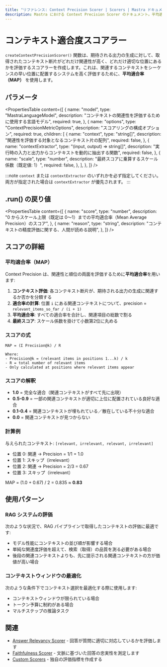 ```yaml
---
title: "リファレンス: Context Precision Scorer | Scorers | Mastra ドキュメント"
description: Mastra における Context Precision Scorer のドキュメント。平均適合率（Mean Average Precision）を用いて、期待される出力の生成に向けて取得されたコンテキストの関連性と精度を評価します。
---
```





# コンテキスト適合度スコアラー

`createContextPrecisionScorer()` 関数は、期待される出力の生成に対して、取得されたコンテキスト断片がどれだけ関連性が高く、どれだけ適切な位置にあるかを評価するスコアラーを作成します。これは、関連するコンテキストをシーケンスの早い位置に配置するシステムを高く評価するために、**平均適合率（MAP）** を使用します。



## パラメータ

<PropertiesTable
  content={[
    {
      name: "model",
      type: "MastraLanguageModel",
      description: "コンテキストの関連性を評価するために使用する言語モデル",
      required: true,
    },
    {
      name: "options",
      type: "ContextPrecisionMetricOptions",
      description: "スコアリングの構成オプション",
      required: true,
      children: [
        {
          name: "context",
          type: "string[]",
          description: "関連性を評価する対象となるコンテキスト片の配列",
          required: false,
        },
        {
          name: "contextExtractor",
          type: "(input, output) => string[]",
          description: "実行時の入力と出力からコンテキストを動的に抽出する関数",
          required: false,
        },
        {
          name: "scale",
          type: "number",
          description: "最終スコアに乗算するスケール係数（既定値: 1）",
          required: false,
        },
      ],
    },
  ]}
/>

:::note
`context` または `contextExtractor` のいずれかを必ず指定してください。両方が指定された場合は `contextExtractor` が優先されます。
:::



## .run() の戻り値

<PropertiesTable
  content={[
    {
      name: "score",
      type: "number",
      description: "0 からスケール上限（既定は 0〜1）までの平均適合率（Mean Average Precision）のスコア",
    },
    {
      name: "reason",
      type: "string",
      description: "コンテキストの精度評価に関する、人間が読める説明",
    },
  ]}
/>



## スコアの詳細

### 平均適合率（MAP）

Context Precision は、関連性と順位の両面を評価するために**平均適合率**を用います:

1. **コンテキスト評価**: 各コンテキスト断片が、期待される出力の生成に関連するか否かを分類する
2. **適合率の計算**: 位置 `i` にある関連コンテキストについて、precision = `relevant_items_so_far / (i + 1)`
3. **平均適合率**: すべての適合率を合計し、関連項目の総数で割る
4. **最終スコア**: スケール係数を掛けて小数第2位に丸める

### スコアの式

```
MAP = (Σ Precision@k) / R

Where:
- Precision@k = (relevant items in positions 1...k) / k
- R = total number of relevant items
- Only calculated at positions where relevant items appear
```

### スコアの解釈

- **1.0** = 完全な適合（関連コンテキストがすべて先に出現）
- **0.5-0.9** = 一部の関連コンテキストが適切に上位に配置されている良好な適合
- **0.1-0.4** = 関連コンテキストが埋もれている／散在している不十分な適合
- **0.0** = 関連コンテキストが見つからない

### 計算例

与えられたコンテキスト: `[relevant, irrelevant, relevant, irrelevant]`

- 位置 0: 関連 → Precision = 1/1 = 1.0
- 位置 1: スキップ（irrelevant）
- 位置 2: 関連 → Precision = 2/3 = 0.67
- 位置 3: スキップ（irrelevant）

MAP = (1.0 + 0.67) / 2 = 0.835 ≈ **0.83**



## 使用パターン

### RAG システムの評価
次のような状況で、RAG パイプラインで取得したコンテキストの評価に最適です:
- モデル性能にコンテキストの並び順が影響する場合
- 単純な関連度評価を超えて、検索（取得）の品質を測る必要がある場合
- 後段の関連コンテキストよりも、先に提示される関連コンテキストの方が価値が高い場合

### コンテキストウィンドウの最適化
次のような条件下でコンテキスト選択を最適化する際に使用します:
- コンテキストウィンドウが限られている場合
- トークン予算に制約がある場合  
- マルチステップの推論タスク



## 関連

- [Answer Relevancy Scorer](/reference/scorers/answer-relevancy) - 回答が質問に適切に対応しているかを評価します
- [Faithfulness Scorer](/reference/scorers/faithfulness) - 文脈に基づいた回答の忠実性を測定します
- [Custom Scorers](/docs/scorers/custom-scorers) - 独自の評価指標を作成する